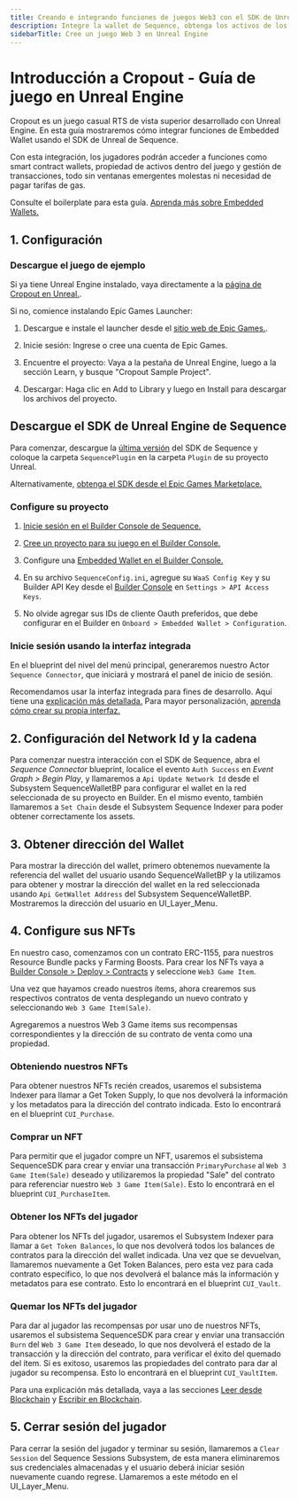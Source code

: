 ```yaml
---
title: Creando e integrando funciones de juegos Web3 con el SDK de Unreal Engine de Sequence
description: Integre la wallet de Sequence, obtenga los activos de los jugadores, firme mensajes, envíe transacciones y más usando el SDK de Unreal de Sequence.
sidebarTitle: Cree un juego Web 3 en Unreal Engine
---
```


# Introducción a Cropout - Guía de juego en Unreal Engine
Cropout es un juego casual RTS de vista superior desarrollado con Unreal Engine. En esta guía mostraremos cómo integrar funciones de Embedded Wallet usando el SDK de Unreal de Sequence.

Con esta integración, los jugadores podrán acceder a funciones como smart contract wallets, propiedad de activos dentro del juego y gestión de transacciones, todo sin ventanas emergentes molestas ni necesidad de pagar tarifas de gas.

Consulte el boilerplate para esta guía.
[Aprenda más sobre Embedded Wallets.](/solutions/wallets/overview#what-are-the-differences-between-these-options)

## 1. Configuración

### Descargue el juego de ejemplo
Si ya tiene Unreal Engine instalado, vaya directamente a la [página de Cropout en Unreal.](https://www.unrealengine.com/en-US/blog/cropout-casual-rts-game-sample-project).

Si no, comience instalando Epic Games Launcher:
1.  Descargue e instale el launcher desde el [sitio web de Epic Games.](https://www.unrealengine.com/en-US/download).

2.  Inicie sesión: Ingrese o cree una cuenta de Epic Games.

3.  Encuentre el proyecto: Vaya a la pestaña de Unreal Engine, luego a la sección Learn, y busque "Cropout Sample Project".

4.  Descargar: Haga clic en Add to Library y luego en Install para descargar los archivos del proyecto.

## Descargue el SDK de Unreal Engine de Sequence
Para comenzar, descargue la [última versión](https://github.com/0xsequence/sequence-unreal/releases) del SDK de Sequence y coloque la carpeta `SequencePlugin` en la carpeta `Plugin` de su proyecto Unreal.

Alternativamente, [obtenga el SDK desde el Epic Games Marketplace.](/sdk/unreal/installation#using-epic-games-marketplace)

### Configure su proyecto

1.  [Inicie sesión en el Builder Console de Sequence.](/solutions/builder/getting-started)

2.  [Cree un proyecto para su juego en el Builder Console.](/support/builder/project-management)

3.  Configure una [Embedded Wallet en el Builder Console.](/solutions/builder/embedded-wallet#embedded-wallet-in-builder)

4.  En su archivo `SequenceConfig.ini`, agregue su `WaaS Config Key` y su Builder API Key desde el [Builder Console](/solutions/builder/getting-started#claim-an-api-access-key) en `Settings > API Access Keys`.

5.  No olvide agregar sus IDs de cliente Oauth preferidos, que debe configurar en el Builder en `Onboard > Embedded Wallet > Configuration`.

### Inicie sesión usando la interfaz integrada
En el blueprint del nivel del menú principal, generaremos nuestro Actor `Sequence Connector`, que iniciará y mostrará el panel de inicio de sesión.

Recomendamos usar la interfaz integrada para fines de desarrollo. Aquí tiene una [explicación más detallada.](/sdk/unreal/v1/user_interfaces/)
Para mayor personalización, [aprenda cómo crear su propia interfaz.](/sdk/unreal/authentication/)

## 2. Configuración del Network Id y la cadena
Para comenzar nuestra interacción con el SDK de Sequence, abra el _Sequence Connector_ blueprint, localice el evento `Auth Success` en _Event Graph > Begin Play_, y llamaremos a `Api Update Network Id` desde el Subsystem SequenceWalletBP para configurar el wallet en la red seleccionada de su proyecto en Builder.
En el mismo evento, también llamaremos a `Set Chain` desde el Subsystem Sequence Indexer para poder obtener correctamente los assets.

## 3. Obtener dirección del Wallet
Para mostrar la dirección del wallet, primero obtenemos nuevamente la referencia del wallet del usuario usando SequenceWalletBP y la utilizamos para obtener y mostrar la dirección del wallet en la red seleccionada usando `Api GetWallet Address` del Subsystem SequenceWalletBP. Mostraremos la dirección del usuario en UI\_Layer\_Menu.

## 4. Configure sus NFTs
En nuestro caso, comenzamos con un contrato ERC-1155, para nuestros Resource Bundle packs y Farming Boosts. Para crear los NFTs vaya a [Builder Console >  Deploy > Contracts](/solutions/builder/contracts/) y seleccione `Web3 Game Item`.

Una vez que hayamos creado nuestros ítems, ahora crearemos sus respectivos contratos de venta desplegando un nuevo contrato y seleccionando `Web 3 Game Item(Sale)`.

Agregaremos a nuestros Web 3 Game items sus recompensas correspondientes y la dirección de su contrato de venta como una propiedad.

### Obteniendo nuestros NFTs
Para obtener nuestros NFTs recién creados, usaremos el subsistema Indexer para llamar a Get Token Supply, lo que nos devolverá la información y los metadatos para la dirección del contrato indicada. Esto lo encontrará en el blueprint `CUI_Purchase`.

### Comprar un NFT
Para permitir que el jugador compre un NFT, usaremos el subsistema SequenceSDK para crear y enviar una transacción `PrimaryPurchase` al `Web 3 Game Item(Sale)` deseado y utilizaremos la propiedad "Sale" del contrato para referenciar nuestro `Web 3 Game Item(Sale)`. Esto lo encontrará en el blueprint `CUI_PurchaseItem`.

### Obtener los NFTs del jugador
Para obtener los NFTs del jugador, usaremos el Subsystem Indexer para llamar a `Get Token Balances`, lo que nos devolverá todos los balances de contratos para la dirección del wallet indicada. Una vez que se devuelvan, llamaremos nuevamente a Get Token Balances, pero esta vez para cada contrato específico, lo que nos devolverá el balance más la información y metadatos para ese contrato. Esto lo encontrará en el blueprint `CUI_Vault`.

### Quemar los NFTs del jugador
Para dar al jugador las recompensas por usar uno de nuestros NFTs, usaremos el subsistema SequenceSDK para crear y enviar una transacción `Burn` del `Web 3 Game Item` deseado, lo que nos devolverá el estado de la transacción y la dirección del contrato, para verificar el éxito del quemado del ítem. Si es exitoso, usaremos las propiedades del contrato para dar al jugador su recompensa. Esto lo encontrará en el blueprint `CUI_VaultItem`.

Para una explicación más detallada, vaya a las secciones [Leer desde Blockchain](/sdk/unreal/read-from-blockchain/) y [Escribir en Blockchain](/sdk/unreal/write-to-blockchain/).

## 5. Cerrar sesión del jugador
Para cerrar la sesión del jugador y terminar su sesión, llamaremos a `Clear Session` del Sequence Sessions Subsystem, de esta manera eliminaremos sus credenciales almacenadas y el usuario deberá iniciar sesión nuevamente cuando regrese. Llamaremos a este método en el UI\_Layer\_Menu.